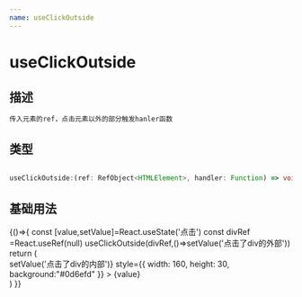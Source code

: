 ```yaml
---
name: useClickOutside
---
```



# useClickOutside

## 描述

```bash
传入元素的ref，点击元素以外的部分触发hanler函数
```

## 类型

```ts

useClickOutside:(ref: RefObject<HTMLElement>, handler: Function) => void

```

## 基础用法

<Playground>
{()=>{
  const [value,setValue]=React.useState('点击')
  const divRef =React.useRef(null)
  useClickOutside(divRef,()=>setValue('点击了div的外部'))
  return  (
    <div
    ref={divRef} 
    onClick={()=>setValue('点击了div的内部')}
    style={{ width: 160, height: 30, background:"#0d6efd" }} 
  >
  {value}
  </div>)
}}
</Playground>
